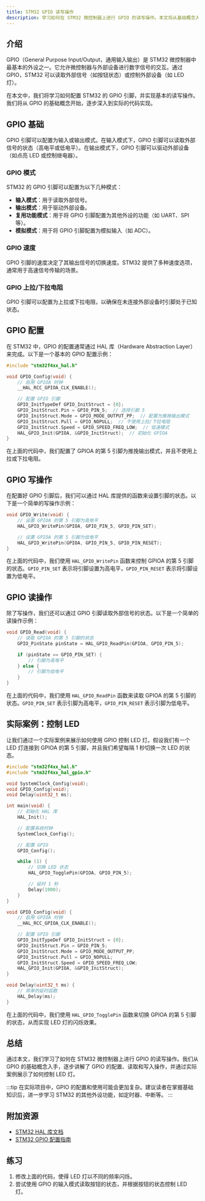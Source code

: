 ```yaml
---
title: STM32 GPIO 读写操作
description: 学习如何在 STM32 微控制器上进行 GPIO 的读写操作。本文将从基础概念入手，逐步讲解 GPIO 的配置、读取和写入操作，并提供实际案例和代码示例。
---
```


## 介绍

GPIO（General Purpose Input/Output，通用输入输出）是 STM32 微控制器中最基本的外设之一。它允许微控制器与外部设备进行数字信号的交互。通过 GPIO，STM32 可以读取外部信号（如按钮状态）或控制外部设备（如 LED 灯）。

在本文中，我们将学习如何配置 STM32 的 GPIO 引脚，并实现基本的读写操作。我们将从 GPIO 的基础概念开始，逐步深入到实际的代码实现。

## GPIO 基础

GPIO 引脚可以配置为输入或输出模式。在输入模式下，GPIO 引脚可以读取外部信号的状态（高电平或低电平）。在输出模式下，GPIO 引脚可以驱动外部设备（如点亮 LED 或控制继电器）。

### GPIO 模式

STM32 的 GPIO 引脚可以配置为以下几种模式：

- **输入模式**：用于读取外部信号。
- **输出模式**：用于驱动外部设备。
- **复用功能模式**：用于将 GPIO 引脚配置为其他外设的功能（如 UART、SPI 等）。
- **模拟模式**：用于将 GPIO 引脚配置为模拟输入（如 ADC）。

### GPIO 速度

GPIO 引脚的速度决定了其输出信号的切换速度。STM32 提供了多种速度选项，通常用于高速信号传输的场景。

### GPIO 上拉/下拉电阻

GPIO 引脚可以配置为上拉或下拉电阻，以确保在未连接外部设备时引脚处于已知状态。

## GPIO 配置

在 STM32 中，GPIO 的配置通常通过 HAL 库（Hardware Abstraction Layer）来完成。以下是一个基本的 GPIO 配置示例：

```c
#include "stm32f4xx_hal.h"

void GPIO_Config(void) {
    // 启用 GPIOA 时钟
    __HAL_RCC_GPIOA_CLK_ENABLE();

    // 配置 GPIO 引脚
    GPIO_InitTypeDef GPIO_InitStruct = {0};
    GPIO_InitStruct.Pin = GPIO_PIN_5;  // 选择引脚 5
    GPIO_InitStruct.Mode = GPIO_MODE_OUTPUT_PP;  // 配置为推挽输出模式
    GPIO_InitStruct.Pull = GPIO_NOPULL;  // 不使用上拉/下拉电阻
    GPIO_InitStruct.Speed = GPIO_SPEED_FREQ_LOW;  // 低速模式
    HAL_GPIO_Init(GPIOA, &GPIO_InitStruct);  // 初始化 GPIOA
}
```

在上面的代码中，我们配置了 GPIOA 的第 5 引脚为推挽输出模式，并且不使用上拉或下拉电阻。

## GPIO 写操作

在配置好 GPIO 引脚后，我们可以通过 HAL 库提供的函数来设置引脚的状态。以下是一个简单的写操作示例：

```c
void GPIO_Write(void) {
    // 设置 GPIOA 的第 5 引脚为高电平
    HAL_GPIO_WritePin(GPIOA, GPIO_PIN_5, GPIO_PIN_SET);

    // 设置 GPIOA 的第 5 引脚为低电平
    HAL_GPIO_WritePin(GPIOA, GPIO_PIN_5, GPIO_PIN_RESET);
}
```

在上面的代码中，我们使用 `HAL_GPIO_WritePin` 函数来控制 GPIOA 的第 5 引脚的状态。`GPIO_PIN_SET` 表示将引脚设置为高电平，`GPIO_PIN_RESET` 表示将引脚设置为低电平。

## GPIO 读操作

除了写操作，我们还可以通过 GPIO 引脚读取外部信号的状态。以下是一个简单的读操作示例：

```c
void GPIO_Read(void) {
    // 读取 GPIOA 的第 5 引脚的状态
    GPIO_PinState pinState = HAL_GPIO_ReadPin(GPIOA, GPIO_PIN_5);

    if (pinState == GPIO_PIN_SET) {
        // 引脚为高电平
    } else {
        // 引脚为低电平
    }
}
```

在上面的代码中，我们使用 `HAL_GPIO_ReadPin` 函数来读取 GPIOA 的第 5 引脚的状态。`GPIO_PIN_SET` 表示引脚为高电平，`GPIO_PIN_RESET` 表示引脚为低电平。

## 实际案例：控制 LED

让我们通过一个实际案例来展示如何使用 GPIO 控制 LED 灯。假设我们有一个 LED 灯连接到 GPIOA 的第 5 引脚，并且我们希望每隔 1 秒切换一次 LED 的状态。

```c
#include "stm32f4xx_hal.h"
#include "stm32f4xx_hal_gpio.h"

void SystemClock_Config(void);
void GPIO_Config(void);
void Delay(uint32_t ms);

int main(void) {
    // 初始化 HAL 库
    HAL_Init();

    // 配置系统时钟
    SystemClock_Config();

    // 配置 GPIO
    GPIO_Config();

    while (1) {
        // 切换 LED 状态
        HAL_GPIO_TogglePin(GPIOA, GPIO_PIN_5);

        // 延时 1 秒
        Delay(1000);
    }
}

void GPIO_Config(void) {
    // 启用 GPIOA 时钟
    __HAL_RCC_GPIOA_CLK_ENABLE();

    // 配置 GPIO 引脚
    GPIO_InitTypeDef GPIO_InitStruct = {0};
    GPIO_InitStruct.Pin = GPIO_PIN_5;
    GPIO_InitStruct.Mode = GPIO_MODE_OUTPUT_PP;
    GPIO_InitStruct.Pull = GPIO_NOPULL;
    GPIO_InitStruct.Speed = GPIO_SPEED_FREQ_LOW;
    HAL_GPIO_Init(GPIOA, &GPIO_InitStruct);
}

void Delay(uint32_t ms) {
    // 简单的延时函数
    HAL_Delay(ms);
}
```

在上面的代码中，我们使用 `HAL_GPIO_TogglePin` 函数来切换 GPIOA 的第 5 引脚的状态，从而实现 LED 灯的闪烁效果。

## 总结

通过本文，我们学习了如何在 STM32 微控制器上进行 GPIO 的读写操作。我们从 GPIO 的基础概念入手，逐步讲解了 GPIO 的配置、读取和写入操作，并通过实际案例展示了如何控制 LED 灯。

:::tip
在实际项目中，GPIO 的配置和使用可能会更加复杂。建议读者在掌握基础知识后，进一步学习 STM32 的其他外设功能，如定时器、中断等。
:::

## 附加资源

- [STM32 HAL 库文档](https://www.st.com/resource/en/user_manual/dm00105879.pdf)
- [STM32 GPIO 配置指南](https://www.st.com/resource/en/application_note/dm00035957.pdf)

## 练习

1. 修改上面的代码，使得 LED 灯以不同的频率闪烁。
2. 尝试使用 GPIO 的输入模式读取按钮的状态，并根据按钮的状态控制 LED 灯。